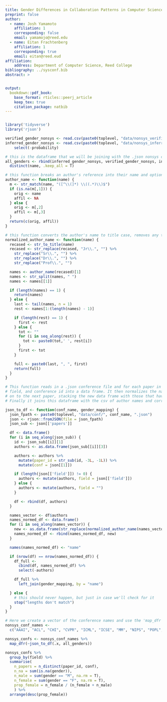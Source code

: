 ```yaml
---
title: Gender Differences in Collaboration Patterns in Computer Science
preprint: false
author:
  - name: Josh Yamamoto
    affiliation: 1
    corresponding: false
    email: yamamojo@reed.edu
  - name: Eitan Frachtenberg
    affiliation: 1
    corresponding: true
    email: eitan@reed.eud
affiliation:
    address: Department of Computer Science, Reed College
bibliography: ../sysconf.bib
abstract: >


output:
  bookdown::pdf_book:
    base_format: rticles::peerj_article
    keep_tex: true
    citation_package: natbib
---
```


```r
```

```r
library('tidyverse')
library('rjson')

verified_gender_nonsys <- read.csv(paste0(toplevel, "data/nonsys_verified_gender_mapping.csv"), na.strings = "")
inferred_gender_nonsys <- read.csv(paste0(toplevel, "data/nonsys_inferred_gender_mapping.csv"), na.strings = "") %>%
    select(-probability)

# this is the dataframe that we will be joining with the .json nonsys conference files
all_genders <- rbind(inferred_gender_nonsys, verified_gender_nonsys, inferred_gender, verified_gender) %>% 
  distinct(name, .keep_all = T)

# this function breaks an author's reference into their name and optionally their affiliation
author_name <- function(name) {
  m <- str_match(name, "([^\\(]*) \\((.*)\\)$")
  if (is.na(m[,1])) {
    orig <- name
    affil <- NA
  } else {
    orig <- m[,2]
    affil <- m[,3]
  }
  return(c(orig, affil))
}

# this function converts the author's name to title case, removes any titles, and formats their name to be 'lastname, firstname'
normalized_author_name <- function(name) {
  recased <- str_to_title(name)
  recased <- str_replace(recased, "Jr\\.", "") %>%
    str_replace("Sr\\.", "") %>%
    str_replace("Dr\\.", "") %>%
    str_replace("Prof\\.", "")

  names <- author_name(recased)[1]
  names <- str_split(names, " ")
  names <- names[[1]]

  if (length(names) == 1) {
    return(names)
  } else {
    last <- tail(names, n = 1)
    rest <- names[1:(length(names) - 1)]

    if (length(rest) == 1) {
      first <- rest
    } else {
      tot <- ""
      for (i in seq_along(rest)) {
        tot <- paste0(tot,' ', rest[i])
      }
      first <- tot
    }

    full <- paste0(last, ", ", first)
    return(full)
  }
}

# This function reads in a .json conference file and for each paper in the conference it extracts the author names, paper id,
# field, and conference id into a data frame. It then normalizes the names using 'normalized_author_name' and moves
# on to the next paper, stacking the new data frame with those that have already been created each time.
# Finally it joins this dataframe with the csv of author names and corresponding genders.

json_to_df <- function(conf_name, gender_mapping) {
  json_fpath <- paste0(toplevel, "data/conf/", conf_name, ".json")
  json <- rjson::fromJSON(file = json_fpath)
  json_sub <- json[['papers']]

  df <- data.frame()
  for (i in seq_along(json_sub)) {
    id <- json_sub[[i]][1]
    authors <- as.data.frame(json_sub[[i]][3])

    authors <- authors %>%
      mutate(paper_id = str_sub(id, -3L, -1L)) %>%
      mutate(conf = json[[1]])

    if (length(json[['field']]) != 0) {
      authors <- mutate(authors, field = json[['field']])
    } else {
      authors <- mutate(authors, field = "")
    }

    df <- rbind(df, authors)
  }

  names_vector <- df$authors
  names_normed_df <- data.frame()
  for (i in seq_along(names_vector)) {
    new <- as.data.frame(str_replace(normalized_author_name(names_vector[i]), "\\s+", " "))
    names_normed_df <- rbind(names_normed_df, new)
  }

  names(names_normed_df) <- "name"

  if (nrow(df) == nrow(names_normed_df)) {
    df_full <-
      cbind(df, names_normed_df) %>%
      select(-authors)

    df_full %>%
      left_join(gender_mapping, by = "name")

  } else {
    # this should never happen, but just in case we'll check for it
    stop("lengths don't match")
  }
}

# Here we create a vector of the conference names and use the 'map_dfr' function to apply 'json_to_df' to each conference.
nonsys_conf_names <-
  c("AAAI", "ACL", "CHI", "CVPR", "ICML", "ICSE", "MM", "NIPS", "POPL","SIGCSE", "SIGGRAPH", "SODA", "STOC", "WSDM", "WWW", "SIGIR", "KDD", "ICDM", "ITICSE", "FOCS", "TACAS")

nonsys_confs <- nonsys_conf_names %>%
  map_dfr(~json_to_df(.x, all_genders))

```


```r
nonsys_confs %>%
  group_by(field) %>%
  summarise(
    n_papers = n_distinct(paper_id, conf),
    n_na = sum(is.na(gender)),
    n_male = sum(gender == "M", na.rm = T),
    n_female = sum(gender == "F", na.rm = T),
    prop_female = n_female / (n_female + n_male)
    ) %>%
  arrange(desc(prop_female))
```


















